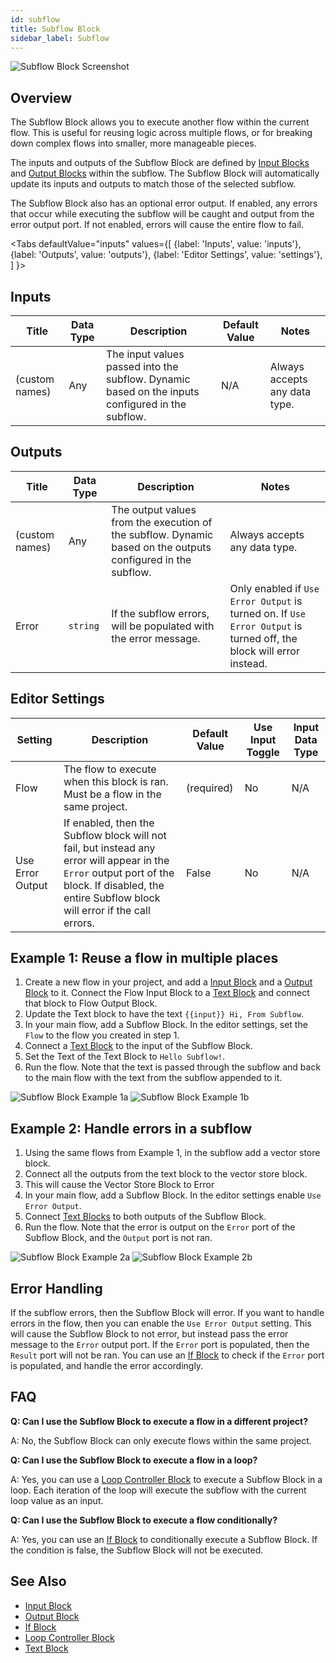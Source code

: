 ```yaml
---
id: subflow
title: Subflow Block
sidebar_label: Subflow
---
```



![Subflow Block Screenshot](./assets/subflow-block.png)

## Overview

The Subflow Block allows you to execute another flow within the current flow. This is useful for reusing logic across multiple flows, or for breaking down complex flows into smaller, more manageable pieces.

The inputs and outputs of the Subflow Block are defined by [Input Blocks](./input.mdx) and [Output Blocks](./output.mdx) within the subflow. The Subflow Block will automatically update its inputs and outputs to match those of the selected subflow.

The Subflow Block also has an optional error output. If enabled, any errors that occur while executing the subflow will be caught and output from the error output port. If not enabled, errors will cause the entire flow to fail.

<Tabs
  defaultValue="inputs"
  values={[
    {label: 'Inputs', value: 'inputs'},
    {label: 'Outputs', value: 'outputs'},
    {label: 'Editor Settings', value: 'settings'},
  ]
}>

<TabItem value="inputs">

## Inputs

| Title          | Data Type | Description                                                                                        | Default Value | Notes                         |
| -------------- | --------- | -------------------------------------------------------------------------------------------------- | ------------- | ----------------------------- |
| (custom names) | Any       | The input values passed into the subflow. Dynamic based on the inputs configured in the subflow. | N/A           | Always accepts any data type. |

</TabItem>

<TabItem value="outputs">

## Outputs

| Title          | Data Type | Description                                                                                                    | Notes                                                                                                              |
| -------------- | --------- | -------------------------------------------------------------------------------------------------------------- | ------------------------------------------------------------------------------------------------------------------ |
| (custom names) | Any       | The output values from the execution of the subflow. Dynamic based on the outputs configured in the subflow. | Always accepts any data type.                                                                                      |
| Error          | `string`  | If the subflow errors, will be populated with the error message.                                              | Only enabled if `Use Error Output` is turned on. If `Use Error Output` is turned off, the block will error instead. |

</TabItem>

<TabItem value="settings">

## Editor Settings

| Setting          | Description                                                                                                                                                                                      | Default Value | Use Input Toggle | Input Data Type |
| ---------------- | ------------------------------------------------------------------------------------------------------------------------------------------------------------------------------------------------ | ------------- | ---------------- | --------------- |
| Flow            | The flow to execute when this block is ran. Must be a flow in the same project.                                                                                                                 | (required)    | No               | N/A             |
| Use Error Output | If enabled, then the Subflow block will not fail, but instead any error will appear in the `Error` output port of the block. If disabled, the entire Subflow block will error if the call errors. | False         | No               | N/A             |

</TabItem>

</Tabs>

## Example 1: Reuse a flow in multiple places

1. Create a new flow in your project, and add a [Input Block](./input.mdx) and a [Output Block](./output.mdx) to it. Connect the Flow Input Block to a [Text Block](./text.mdx) and connect that block to Flow Output Block.
2. Update the Text block to have the text `{{input}}
Hi, From Subflow`.
3. In your main flow, add a Subflow Block. In the editor settings, set the `Flow` to the flow you created in step 1.
4. Connect a [Text Block](./text.mdx) to the input of the Subflow Block.
5. Set the Text of the Text Block to `Hello Subflow!`.
6. Run the flow. Note that the text is passed through the subflow and back to the main flow with the text from the subflow appended to it.

![Subflow Block Example 1a](./assets/subflow-block-example-01a.png)
![Subflow Block Example 1b](./assets/subflow-block-example-01b.png)

## Example 2: Handle errors in a subflow

1. Using the same flows from Example 1, in the subflow add a vector store block.
2. Connect all the outputs from the text block to the vector store block.
3. This will cause the Vector Store Block to Error
4. In your main flow, add a Subflow Block. In the editor settings enable `Use Error Output`.
5. Connect [Text Blocks](./text.mdx) to both outputs of the Subflow Block.
6. Run the flow. Note that the error is output on the `Error` port of the Subflow Block, and the `Output` port is not ran.

![Subflow Block Example 2a](./assets/subflow-block-example-02a.png)
![Subflow Block Example 2b](./assets/subflow-block-example-02b.png)

## Error Handling

If the subflow errors, then the Subflow Block will error. If you want to handle errors in the flow, then you can enable the `Use Error Output` setting. This will cause the Subflow Block to not error, but instead pass the error message to the `Error` output port. If the `Error` port is populated, then the `Result` port will not be ran. You can use an [If Block](./if.mdx) to check if the `Error` port is populated, and handle the error accordingly.

## FAQ

**Q: Can I use the Subflow Block to execute a flow in a different project?**

A: No, the Subflow Block can only execute flows within the same project.

**Q: Can I use the Subflow Block to execute a flow in a loop?**

A: Yes, you can use a [Loop Controller Block](./loop-controller.mdx) to execute a Subflow Block in a loop. Each iteration of the loop will execute the subflow with the current loop value as an input.

**Q: Can I use the Subflow Block to execute a flow conditionally?**

A: Yes, you can use an [If Block](./if.mdx) to conditionally execute a Subflow Block. If the condition is false, the Subflow Block will not be executed.

## See Also

- [Input Block](./input.mdx)
- [Output Block](./output.mdx)
- [If Block](./if.mdx)
- [Loop Controller Block](./loop-controller.mdx)
- [Text Block](./text.mdx)
